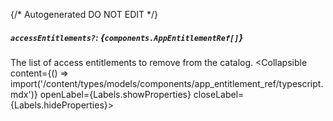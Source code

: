 {/* Autogenerated DO NOT EDIT  */}

##### `accessEntitlements?`: *{`components.AppEntitlementRef[]`}*
The list of access entitlements to remove from the catalog.
<Collapsible content={() => import('/content/types/models/components/app_entitlement_ref/typescript.mdx')} openLabel={Labels.showProperties} closeLabel={Labels.hideProperties}>
</Collapsible>


